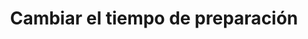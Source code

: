 ---
title: "Cambiar el tiempo de preparación"
description: "Usa este método para cambiar el tiempo de preparación"
openapi: "Patch /setStoreCurrentPreparationDuration"
---